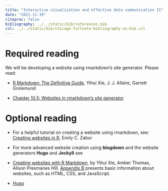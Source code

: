 ```yaml
---
title: "Interactive visualization and effective data communication II"
date: "2021-11-19"
citeproc: false
bibliography: ../../static/bib/references.bib
csl: ../../static/bib/chicago-fullnote-bibliography-no-bib.csl
---
```


# Required reading

We will be developing a website using rmarkdown's site generator. Please read:

- [R Markdown: The Definitive Guide](https://bookdown.org/yihui/rmarkdown/), Yihui Xie, J. J. Allaire, Garrett Grolemund

- [Chapter 10.5: Websites in rmarkdown’s site generator](https://bookdown.org/yihui/rmarkdown/rmarkdown-site.html)

# Optional reading

- For a helpful tutorial on creating a website using rmarkdown, see: [Creating websites in R](https://www.emilyzabor.com/tutorials/rmarkdown_websites_tutorial.html), Emily C. Zabor   
  
- For more advanced website creation using **blogdown** and the website generators **Hugo** and **Jeckyll** see 

- [Creating websites with R Markdown](https://bookdown.org/yihui/blogdown/), by Yihui Xie, Amber Thomas, Alison Presmanes Hill. [Appendix B](https://bookdown.org/yihui/blogdown/website-basics.html#website-basics) presents basic information about websites, such as HTML, CSS, and JavaScript.
 
- [Hugo](https://gohugo.io/)


